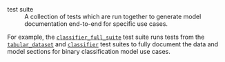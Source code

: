 test suite
: A collection of tests which are run together to generate model documentation end-to-end for specific use cases. 

For example, the [`classifier_full_suite`](../../validmind/validmind/test_suites/classifier.html#ClassifierFullSuite) test suite runs tests from the [`tabular_dataset`](../../validmind/validmind/test_suites/tabular_datasets.html) and [`classifier`](../../validmind/validmind/test_suites/classifier.html) test suites to fully document the data and model sections for binary classification model use cases.